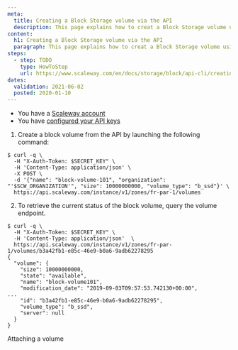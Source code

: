 ```yaml
---
meta:
  title: Creating a Block Storage volume via the API
  description: This page explains how to creat a Block Storage volume using the API.
content:
  h1: Creating a Block Storage volume via the API
  paragraph: This page explains how to creat a Block Storage volume using the API.
steps:
  - step: TODO
    type: HowToStep
    url: https://www.scaleway.com/en/docs/storage/block/api-cli/creating-a-volume
dates:
  validation: 2021-06-02
  posted: 2020-01-10
---
```


<Message type="requirement">

  - You have a [Scaleway account](/console/my-account/how-to/create-an-account/)   
  - You have [configured your API keys](/console/my-project/how-to/generate-api-key/)

</Message>

1. Create a block volume from the API by launching the following command:

  ```
  $ curl -q \
    -H "X-Auth-Token: $SECRET_KEY" \
    -H 'Content-Type: application/json' \
    -X POST \
    -d '{"name": "block-volume-101", "organization": "'$SCW_ORGANIZATION'", "size": 10000000000, "volume_type": "b_ssd"}' \
    https://api.scaleway.com/instance/v1/zones/fr-par-1/volumes
  ```

2. To retrieve the current status of the block volume, query the volume endpoint.

  ```
  $ curl -q \
    -H "X-Auth-Token: $SECRET_KEY" \
    -H 'Content-Type: application/json'  \
    https://api.scaleway.com/instance/v1/zones/fr-par-1/volumes/b3a42fb1-e85c-46e9-b0a6-9adb62278295
  {
    "volume": {
      "size": 10000000000,
      "state": "available",
      "name": "block-volume101",
      "modification_date": "2019-09-03T09:57:53.742130+00:00",
  ...
      "id": "b3a42fb1-e85c-46e9-b0a6-9adb62278295",
      "volume_type": "b_ssd",
      "server": null
    }
  }
  ```


<Navigation title="See Also">
  <NextButton to="/storage/block/api-cli/attaching-a-volume">Attaching a volume</NextButton>
</Navigation>
